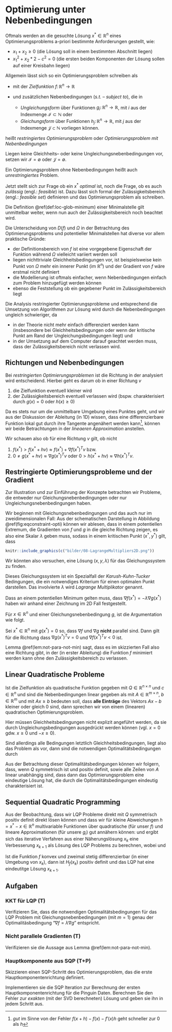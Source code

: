 # Optimierung unter Nebenbedingungen

Oftmals werden an die gesuchte L&ouml;sung $x^* \in \mathbb R^{n}$ eines Optimierungsproblems a-priori bestimmte Anforderungen gestellt, wie:

 * $x_1 + x_2 \geq 0$ (die L&ouml;sung soll in einem bestimmten Abschnitt liegen)
 * $x_1^2 + x_2*2 - c^2 = 0$ (die ersten beiden Komponenten der L&ouml;sung sollen auf einer Kreisbahn liegen)

Allgemein l&auml;sst sich so ein Optimierungsproblem schreiben als

::: {.definition name="Optimierungsproblem mit Nebenbedingungen"}
\begin{equation*}
f(x) \to \min_{x\in \mathbb R^{n}}, \quad \text{s.t.} \quad g_i(x)\geq 0, \quad h_j(x) = 0,
\end{equation*}

 * mit der *Zielfunktion* $f\colon \mathbb R^{n} \to \mathbb R^{}$
 * und zus&auml;tzlichen Nebenbedingungen (*s.t.* -- *subject to*), die in

   * *Ungleichungsform* &uuml;ber Funktionen $g_i\colon \mathbb R^{n} \to \mathbb R$, mit $i$ aus der Indexmenge $\mathcal I \subset \mathbb N$ oder
   * *Gleichungsform* &uuml;ber Funktionen $h_j\colon \mathbb R^{n} \to \mathbb R$, mit $j$ aus der Indexmenge $\mathcal J \subset \mathbb N$ 
   vorliegen k&ouml;nnen. 


hei&szlig;t *restringiertes Optimierungsproblem* oder *Optimierungsproblem mit Nebenbedingungen*

Liegen keine Gleichheits-- oder keine Ungleichungsnebenbedingungen vor, setzen wir $\mathcal I = \emptyset$ oder $\mathcal J = \emptyset$.

Ein Optimierungsproblem ohne Nebenbedingungen hei&szlig;t auch *unrestringiertes* Problem.

:::

Jetzt stellt sich zur Frage ob ein $x^*$ *optimal* ist, noch die Frage, ob es auch *zul&auml;ssig* (engl.: *feasible*) ist. Dazu l&auml;sst sich formal der Zul&auml;ssigkeitsbereich (engl.: *feasible set*) definieren
\begin{equation*}
\Omega = \{x\in \mathbb R^{n} ~|~g_i(x)\geq 0, \quad h_j(x)=0, \quad i\in \mathcal I,\, j\in \mathcal J\}
\end{equation*}
und das Optimierungsproblem als
\begin{equation*}
f(x) \to \min_{x\in \Omega}
\end{equation*}
schreiben.

::: {#constaints-domofdef .JHSAYS data-latex=''}
Die Definition \@ref(def:loc-glob-minimum) einer Minimalstelle gilt unmittelbar weiter, wenn nun auch der Zul&auml;ssigkeitsbereich noch beachtet wird.
:::

Die Unterscheidung von $D(f)$ und $\Omega$ in der Betrachtung des Optimierungsproblems und potentieller Minimalstellen hat diverse vor allem praktische Gr&uuml;nde:

 * der Definitionsbereich von $f$ ist eine vorgegebene Eigenschaft der Funktion w&auml;hrend $\Omega$ vielleicht variiert werden soll
 * liegen nichttriviale Gleichheitsbedingungen vor, ist beispielsweise kein Punkt von $\Omega$ mehr ein innerer Punkt (im $\mathbb R^{n}$) und der Gradient von $f$ w&auml;re erstmal nicht definiert
 * die Modellierung ist oftmals einfacher, wenn Nebenbedingungen einfach zum Problem hinzugef&uuml;gt werden k&ouml;nnen
 * ebenso die Feststellung ob ein gegebener Punkt im Zul&auml;ssigkeitsbereich liegt

Die Analysis restringierter Optimierungsprobleme und entsprechend die Umsetzung von Algorithmen zur L&ouml;sung wird durch die Nebenbedingungen ungleich schwieriger, da

 * in der Theorie nicht mehr einfach differenziert werden kann (insbesondere bei Gleichheitsbedingungen oder wenn der kritische Punkt am Rand der Ungleichungsbedingungen liegt) und
 * in der Umsetzung auf dem Computer darauf geachtet werden muss, dass der Zul&auml;ssigkeitsbereich nicht verlassen wird.

## Richtungen und Nebenbedingungen

Bei *restringierten Optimierungsproblemen* ist die Richtung in der analysiert wird entscheidend. Hierbei geht es darum ob in einer Richtung $v$

1. die Zielfunktion eventuell kleiner wird
2. der Zul&auml;ssigkeitsbereich eventuell verlassen wird (bspw. charakterisiert durch $g(x) = 0$ oder $h(x)\geq0$)

Da es stets nur um die unmittelbare Umgebung eines Punktes geht, und wir aus der Diskussion der Ableitung (in 1D) wissen, dass eine differenzierbare Funktion lokal gut durch ihre Tangente angen&auml;hert werden kann^[*gut* im Sinne von der Fehler $f(x+h)-f(x)-f'(x)h$ geht schneller zur $0$ als $h$], k&ouml;nnen wir beide Betrachtungen in der *lineaeren Approximation* anstellen.

Wir schauen also ob f&uuml;r eine Richtung $v$ gilt, ob nicht 

1. $f(x^*) > f(x^*+hv) \approx f(x^*) + \nabla f(x^*)^Tv$ bzw.
2. $0 \neq g(x^*+hv) \approx \nabla g(x^*)^Tv$ oder $0>h(x^*+hv) \approx \nabla h(x^*)^Tv$.

## Restringierte Optimierungsprobleme und der Gradient

Zur Illustration und zur Einf&uuml;hrung der Konzepte betrachten wir Probleme, die entweder nur Gleichungsnebenbedingungen oder nur Ungleichungsnebenbedingungen haben. 

Wir beginnen mit Gleichungsnebenbedingungen und das auch nur im zweidimensionalen Fall:
\begin{equation*}
f(x,y) \to \min, \quad \text{s.t. }g(x,y)=c.
\end{equation*}
Aus der schematischen Darstellung in Abbildung \@ref(fig:eqconstraint-opti) k&ouml;nnen wir ablesen, dass in einem potentiellen Extremum, die Gradienten von $f$ und $g$ in die gleiche Richtung zeigen, es also eine Skalar $\lambda$ geben muss, sodass in einem kritischen Punkt $(x^*, y^*)$ gilt, dass
\begin{equation*}
\nabla f(x^*, y^*) + \lambda \nabla g(x^*, y^*) =0
\end{equation*}

```r
knitr::include_graphics(c("bilder/08-LagrangeMultipliers2D.png"))
```

Wir k&ouml;nnten also versuchen, eine L&ouml;sung $(x,y,\lambda)$ f&uuml;r das Gleichungssystem
\begin{align*}
\nabla f(x, y) + \lambda \nabla g(x, y) &=0 \\
g(x,y) &= c
\end{align*}
zu finden.

::: {#lagrange-KKT .JHSAYS data-latex=''}
Dieses Gleichungssystem ist ein Spezialfall der *Karush-Kuhn-Tucker* Bedingungen, die ein notwendiges Kriterium f&uuml;r einen optimalen Punkt darstellen. Das involvierte $\lambda$ wird *Lagrange Multiplikator* genannt.
:::

Dass an einem potentiellen Minimum gelten muss, dass $\nabla f(x^*) = -\lambda \nabla g(x^*)$ haben wir anhand einer Zeichnung im 2D Fall festgestellt. 

F&uuml;r $x\in \mathbb R^{n}$ und einer Gleichungsnebenbedingung $g$, ist die Argumentation wie folgt.

::: {#not-para-not-min .lemma}
Sei $x^*\in \mathbb R^{n}$ mit $g(x^*)=0$ so, dass $\nabla f$ und $\nabla g$ **nicht** parallel sind. Dann gilt f&uuml;r die Richtung
\begin{equation*}
v := -\biggl (I-\frac{1}{\|\nabla g(x^*)\|^2}\nabla g(x^*)g(x^*)^T \biggr )\nabla f(x^*)
\end{equation*}
dass $\nabla g(x^*)^Tv=0$ und $\nabla f(x^*)^Tv<0$ ist.
:::

Lemma \@ref(lem:not-para-not-min) sagt, dass es im skizzierten Fall also eine Richtung gibt, in der (in erster Ableitung) die Funktion $f$ minimiert werden kann ohne den Zul&auml;ssigkeitsbereich zu verlassen.

## Linear Quadratische Probleme

Ist die Zielfunktion als quadratische Funktion
\begin{equation*}
f(x) = x^T Q x + c^Tx 
\end{equation*}
gegeben mit $Q\in \mathbb R^{n\times n}$ und $c\in \mathbb R^{n}$ und sind die Nebenbedingungen linear gegeben als
\begin{equation*}
Ax \geq b
\end{equation*}
mit $A\in \mathbb R^{m\times n}$, $b\in \mathbb R^{m}$ und mit $Ax \geq b$ bedeuten soll, dass **alle Eintr&auml;ge** des Vektors $Ax-b$ kleiner oder gleich $0$ sind, dann sprechen wir von einem (linearen) quadratischen Optimierungsproblem.

Hier m&uuml;ssen Gleichheitsbedingungen nicht explizit angef&uuml;hrt werden, da sie durch Ungleichungsbedingungen ausgedr&uuml;ckt werden k&ouml;nnen (vgl. $x=0$ gdw. $x\geq0$ und $-x\geq 0$).

Sind allerdings alle Bedingungen letztlich Gleichheitsbedingungen, liegt also das Problem als
\begin{equation*}
x^T Q x + c^Tx  \to \min_{x\in \mathbb R^{n}} \quad \text{s.t. }Ax=b
\end{equation*}
vor, dann sind die notwendigen Optimalit&auml;tsbedingungen durch
\begin{equation*}
\begin{bmatrix}
Q & A^T \\
A & 0
\end{bmatrix}
=
\begin{bmatrix}
-c \\ b
\end{bmatrix}.
\end{equation*}

Aus der Betrachtung dieser Optimalit&auml;tsbedingungen k&ouml;nnen wir folgern, dass, wenn $Q$ symmetrisch ist und positiv definit, 
sowie alle Zeilen von $A$ linear unabh&auml;ngig sind, dass dann das Optimierungsproblem eine eindeutige L&ouml;sung hat, die durch die Optimalit&auml;tsbedingungen eindeutig charakterisiert ist.

## Sequential Quadratic Programming

Aus der Beobachtung, dass wir LQP Probleme direkt mit $Q$ symmetrisch positiv definit direkt l&ouml;sen k&ouml;nnen und dass wir f&uuml;r kleine Abweichungen $h=x^*-x \in \mathbb R^{n}$ multivariable Funktionen &uuml;ber quadratische (f&uuml;r unser $f$) und lineare Approximationen (f&uuml;r unsere $g_i$) gut ann&auml;hern k&ouml;nnen:
\begin{equation*}
f(x^*) = f(x+h) = f(x) + \nabla f(x)^T h + h^TH_f(x) h + \mathcal o(\| h \| ^2 )
\end{equation*}
und
\begin{equation*}
g_i(x^*) = g_i(x+h) = g_i(x) + \nabla g_i(x)^T h + \mathcal o(\| h \|), \quad i \in \mathcal I,
\end{equation*}
ergibt sich das iterative Verfahren aus einer N&auml;herungsl&ouml;sung $x_k$ eine Verbesserung $x_{k+1}$ als L&ouml;sung des LQP Problems
\begin{equation*}
x^T Q_k x + c_k^Tx  \to \min_{x\in \mathbb R^{n}} \quad \text{s.t. }A_kx=b_k
\end{equation*}
zu berechnen, wobei
\begin{equation*}
Q_k=H_f(x_k), \quad c_k=\nabla f(x_k)
\end{equation*}
und
\begin{equation*}
A_k = 
\begin{bmatrix}
\nabla g_i(x_k) 
\end{bmatrix}_{i \in \mathcal I} \in \mathbb R^{|\mathcal I| \times n},
\quad 
b_k = -
\begin{bmatrix}
g_i(x_k) 
\end{bmatrix}_{i \in \mathcal I}\in \mathbb R^{|\mathcal I|}.
\end{equation*}

::: {#rem-conv-hesse .JHSAYS data-latex=''}
Ist die Funktion $f$ konvex und zweimal stetig differenzierbar (in einer Umgebung von $x_k$), dann ist $H_f(x_k)$ positiv definit und das LQP hat eine eindeutitge L&ouml;sung $x_{k+1}$.
:::

## Aufgaben

### KKT f&uuml;r LQP (T)

Verifizieren Sie, dass die notwendigen Optimalit&auml;tsbedingungen f&uuml;r das LQP Problem mit Gleichungsnebenbedingungen (mit $m=1$) genau der Optimalit&auml;sbedingung "$\nabla f = \lambda \nabla g$" entspricht.

### Nicht parallele Gradienten (T)

Verifizieren sie die Aussage aus Lemma \@ref(lem:not-para-not-min).

### Hauptkomponente aus SQP (T+P)

Skizzieren einen SQP-Schritt des Optimierungsproblem, das die erste Hauptkomponentenrichtung definiert.

Implementieren sie die SQP Iteration zur Berechnung der ersten Hauptkomponentenrichtung f&uuml;r die Pinguin Daten. Berechnen Sie den Fehler zur *exakten* (mit der SVD berechneten) L&ouml;sung und geben sie ihn in jedem Schritt aus.




